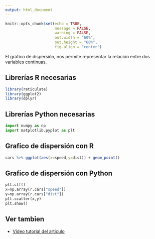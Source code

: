 ```yaml
---
output: html_document
---
```


<div class="my-post-main-container">

<!-- ################  CONFIGURACIONES ###################### -->

```r
knitr::opts_chunk$set(echo = TRUE,
                      message = FALSE,
                      warning = FALSE,
                      out.width = "60%",
                      out.height = "60%",
                      fig.align = "center")

```

El gráfico de dispersión, nos permite representar la relación entre dos variables continuas.

## Librerías R necesarias

```r
library(reticulate)
library(ggplot2)
library(dplyr)
```

## Librerías Python necesarias

```python
import numpy as np
import matplotlib.pyplot as plt
```

## Grafico de dispersión con R

```r
cars %>% ggplot(aes(x=speed,y=dist)) + geom_point()
```


## Grafico de dispersión con Python

```python
plt.clf()
x=np.array(r.cars["speed"])
y=np.array(r.cars["dist"])
plt.scatter(x,y)
plt.show()
```

## Ver tambien

- [Vídeo tutorial del articulo](https://youtu.be/nD0aQp1SnuA)

</div>